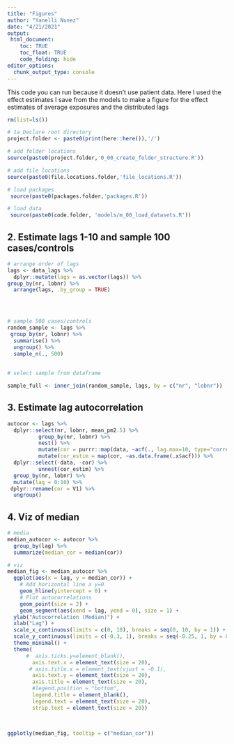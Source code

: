 ```yaml
---
title: "Figures"
author: "Yanelli Nunez"
date: "4/21/2021"
output:
 html_document:
    toc: TRUE
    toc_float: TRUE
    code_folding: hide
editor_options: 
  chunk_output_type: console
---
```


This code you can run because it doesn't use patient data. Here I used the effect estimates I save from the models to make a figure for the effect estimates of average exposures and the distributed lags

```r

rm(list=ls())

# 1a Declare root directory
project.folder <- paste0(print(here::here()),'/')

# add folder locations
source(paste0(project.folder,'0_00_create_folder_structure.R'))

# add file locations
source(paste0(file.locations.folder,'file_locations.R'))

# load packages
 source(paste0(packages.folder,'packages.R'))

# load data
 source(paste0(code.folder, 'models/m_00_load_datasets.R'))


```

## 2. Estimate lags 1-10 and sample 100 cases/controls

```r

# arrange order of lags
lags <- data_lags %>%
  dplyr::mutate(lags = as.vector(lags)) %>%
group_by(nr, lobnr) %>%
  arrange(lags, .by_group = TRUE) 



  
# sample 500 cases/controls  
random_sample <- lags %>%
 group_by(nr, lobnr) %>%
  summarise() %>%
  ungroup() %>%
  sample_n(., 500)
  
  
# select sample from dataframe

sample_full <- inner_join(random_sample, lags, by = c("nr", "lobnr"))

```

## 3. Estimate lag autocorrelation

```r

autocor <- lags %>% 
  dplyr::select(nr, lobnr, mean_pm2.5) %>%
          group_by(nr, lobnr) %>%
          nest() %>% 
          mutate(cor = purrr::map(data, ~acf(., lag.max=10, type="correlation", plot=F))) %>%
          mutate(cor_estim = map(cor, ~as.data.frame(.x$acf))) %>%
  dplyr::select(-data, -cor) %>%
          unnest(cor_estim) %>%
  group_by(nr, lobnr) %>%
  mutate(lag = 0:10) %>%
 dplyr::rename(cor = V1) %>% 
  ungroup()


```

## 4. Viz of median

```r

# media 
median_autocor <- autocor %>%
  group_by(lag) %>%
  summarize(median_cor = median(cor)) 

# viz
median_fig <- median_autocor %>%
  ggplot(aes(x = lag, y = median_cor)) +
    # Add horizontal line a y=0
    geom_hline(yintercept = 0) +
    # Plot autocorrelations
    geom_point(size = 2) +
    geom_segment(aes(xend = lag, yend = 0), size = 1) +
  ylab("Autocorrelation (Median)") +
  xlab("Lag") +
  scale_x_continuous(limits = c(0, 10), breaks = seq(0, 10, by = 1)) +
  scale_y_continuous(limits = c(-0.3, 1), breaks = seq(-0.25, 1, by = 0.25)) +
  theme_minimal() +
  theme(
      #  axis.ticks.y=element_blank(),
        axis.text.x = element_text(size = 20),
       # axis.title.x = element_text(vjust = -0.1),
        axis.text.y = element_text(size = 20),
        axis.title = element_text(size = 20),
        #legend.position = "bottom",
        legend.title = element_blank(),
        legend.text = element_text(size = 20),
        strip.text = element_text(size = 20))


   
ggplotly(median_fig, tooltip = c("median_cor"))

```
